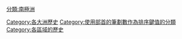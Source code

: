 {{DEFAULTSORT:②劃⼗部南極洲}}
[[分類:南極洲|分類:南極洲]]
[[Category:各大洲歷史|Category:各大洲歷史]]
[[Category:使用部首的筆劃數作為排序鍵值的分類|Category:使用部首的筆劃數作為排序鍵值的分類]]
[[Category:各區域的歷史|Category:各區域的歷史]]